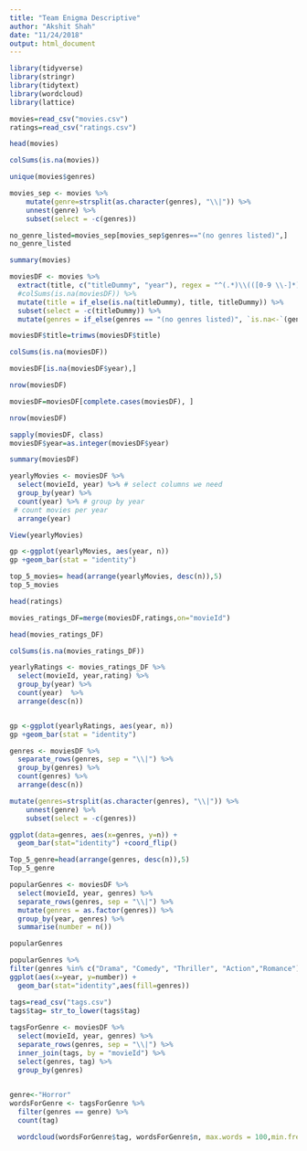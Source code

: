 ```yaml
---
title: "Team Enigma Descriptive"
author: "Akshit Shah"
date: "11/24/2018"
output: html_document
---
```


```r
library(tidyverse)
library(stringr)
library(tidytext)
library(wordcloud)
library(lattice)

```

```r
movies=read_csv("movies.csv")
ratings=read_csv("ratings.csv")
```


```r
head(movies)
```


```r
colSums(is.na(movies))
```


```r
unique(movies$genres)
```


```r
movies_sep <- movies %>%
    mutate(genre=strsplit(as.character(genres), "\\|")) %>% 
    unnest(genre) %>%
    subset(select = -c(genres))
```

```r
no_genre_listed=movies_sep[movies_sep$genres=="(no genres listed)",]
no_genre_listed
```


```r
summary(movies)
```



```r
moviesDF <- movies %>%
  extract(title, c("titleDummy", "year"), regex = "^(.*)\\(([0-9 \\-]*)\\)",remove=F) %>% 
  #colSums(is.na(moviesDF)) %>%
  mutate(title = if_else(is.na(titleDummy), title, titleDummy)) %>%
  subset(select = -c(titleDummy)) %>%
  mutate(genres = if_else(genres == "(no genres listed)", `is.na<-`(genres), genres))

```



```r
moviesDF$title=trimws(moviesDF$title)
```


```r
colSums(is.na(moviesDF))
```

```r
moviesDF[is.na(moviesDF$year),]
```


```r
nrow(moviesDF)

```
```r
moviesDF=moviesDF[complete.cases(moviesDF), ]
```


```r
nrow(moviesDF)
```


```r
sapply(moviesDF, class)
moviesDF$year=as.integer(moviesDF$year)
```

```r
summary(moviesDF)
```


```r
yearlyMovies <- moviesDF %>%
  select(movieId, year) %>% # select columns we need
  group_by(year) %>%
  count(year) %>% # group by year
 # count movies per year
  arrange(year)

```

```r
View(yearlyMovies)
```


```r
gp <-ggplot(yearlyMovies, aes(year, n))
gp +geom_bar(stat = "identity")
```


```r
top_5_movies= head(arrange(yearlyMovies, desc(n)),5)
top_5_movies
```


```r
head(ratings)
```

```r
movies_ratings_DF=merge(moviesDF,ratings,on="movieId")
```

```r
head(movies_ratings_DF)
```


```r
colSums(is.na(movies_ratings_DF))
```

```r
yearlyRatings <- movies_ratings_DF %>%
  select(movieId, year,rating) %>% 
  group_by(year) %>% 
  count(year)  %>% 
  arrange(desc(n))
```
```r
```


```r
gp <-ggplot(yearlyRatings, aes(year, n))
gp +geom_bar(stat = "identity") 

```






```r
genres <- moviesDF %>%
  separate_rows(genres, sep = "\\|") %>%
  group_by(genres) %>%
  count(genres) %>%
  arrange(desc(n))
```


```r
mutate(genres=strsplit(as.character(genres), "\\|")) %>% 
    unnest(genre) %>%
    subset(select = -c(genres))

```



```r
ggplot(data=genres, aes(x=genres, y=n)) +
  geom_bar(stat="identity") +coord_flip()
```



```r
Top_5_genre=head(arrange(genres, desc(n)),5)
Top_5_genre
```

```r
popularGenres <- moviesDF %>%
  select(movieId, year, genres) %>% 
  separate_rows(genres, sep = "\\|") %>% 
  mutate(genres = as.factor(genres)) %>% 
  group_by(year, genres) %>% 
  summarise(number = n())
```




```r
popularGenres
```




```r
popularGenres %>%
filter(genres %in% c("Drama", "Comedy", "Thriller", "Action","Romance")) %>%
ggplot(aes(x=year, y=number)) +
  geom_bar(stat="identity",aes(fill=genres))
```




```r
tags=read_csv("tags.csv")
tags$tag= str_to_lower(tags$tag)
  
tagsForGenre <- moviesDF %>%
  select(movieId, year, genres) %>%
  separate_rows(genres, sep = "\\|") %>%
  inner_join(tags, by = "movieId") %>%
  select(genres, tag) %>%
  group_by(genres)
  
```





```r
genre<-"Horror"
wordsForGenre <- tagsForGenre %>%
  filter(genres == genre) %>%
  count(tag)

  wordcloud(wordsForGenre$tag, wordsForGenre$n, max.words = 100,min.freq = 3, colors=brewer.pal(8, "Spectral"))
```


